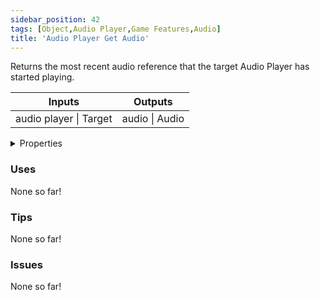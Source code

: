 ```yaml
---
sidebar_position: 42
tags: [Object,Audio Player,Game Features,Audio]
title: 'Audio Player Get Audio'
---
```


Returns the most recent audio reference that the target Audio Player has started playing.



<IChip uuid="0f4433b6-425d-4172-968a-2c867bc0fef5"/>

<table><thead><tr><th>Inputs</th><th>Outputs</th></tr></thead><tbody><tr><td>audio player | Target</td><td>audio | Audio</td></tr></tbody></table>

<details>
  <summary>Properties</summary>
  <div>
    <div>
    <table>
      <tbody>
        <tr>
          <td>Is beta required?</td>
          <td>No</td>
        </tr>
        <tr>
          <td>Is chip a trolling risk?</td>
          <td>No</td>
        </tr>
        <tr>
          <td>Is chip a role assignment risk?</td>
          <td>No</td>
        </tr>
        <tr>
          <td>Chip UUID</td>
          <td>0f4433b6-425d-4172-968a-2c867bc0fef5</td>
        </tr>
        <tr>
          <td>Room availability</td>
          <td>Available everywhere</td>
        </tr>
      </tbody>
    </table>
    </div>
  </div>
</details>

### Uses

None so far!

### Tips

None so far!

### Issues

None so far!